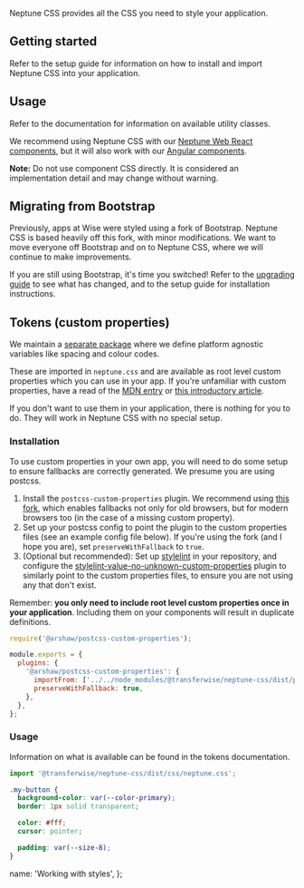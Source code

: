 
Neptune CSS provides all the CSS you need to style your application.

## Getting started

Refer to the <DocumentLink href="/about/Setup">setup guide</DocumentLink> for information on how to install and import Neptune CSS into your application.

## Usage

Refer to the <DocumentLink href="/styles/core/Typography">documentation</DocumentLink> for information on available utility classes.

We recommend using Neptune CSS with our [Neptune Web React components](https://www.npmjs.com/package/@transferwise/components), but it will also work with our [Angular components](https://www.npmjs.com/package/@transferwise/styleguide-components).

**Note:** Do not use component CSS directly. It is considered an implementation detail and may change without warning.

## Migrating from Bootstrap

Previously, apps at Wise were styled using a fork of Bootstrap. Neptune CSS is based heavily off this fork, with minor modifications. We want to move everyone off Bootstrap and on to Neptune CSS, where we will continue to make improvements.

If you are still using Bootstrap, it's time you switched! Refer to the [upgrading guide](https://github.com/transferwise/neptune-web/blob/main/packages/css/docs/upgrading.md) to see what has changed, and to the <DocumentLink href="/about/Setup">setup guide</DocumentLink> for installation instructions.

## Tokens (custom properties)

We maintain a [separate package](https://www.npmjs.com/package/@transferwise/neptune-tokens) where we define platform agnostic variables like spacing and colour codes.

These are imported in `neptune.css` and are available as root level custom properties which you can use in your app. If you're unfamiliar with custom properties, have a read of the [MDN entry](https://developer.mozilla.org/en-US/docs/Web/CSS/--*) or [this introductory article](https://www.smashingmagazine.com/2018/05/css-custom-properties-strategy-guide/).

If you don't want to use them in your application, there is nothing for you to do. They will work in Neptune CSS with no special setup.

### Installation

To use custom properties in your own app, you will need to do some setup to ensure fallbacks are correctly generated. We presume you are using postcss.

1. Install the `postcss-custom-properties` plugin. We recommend using [this fork](https://www.npmjs.com/package/@arshaw/postcss-custom-properties), which enables fallbacks not only for old browsers, but for modern browsers too (in the case of a missing custom property).
2. Set up your postcss config to point the plugin to the custom properties files (see an example config file below). If you're using the fork (and I hope you are), set `preserveWithFallback` to `true`.
3. (Optional but recommended): Set up [stylelint](https://stylelint.io) in your repository, and configure the [stylelint-value-no-unknown-custom-properties](https://github.com/csstools/stylelint-value-no-unknown-custom-properties) plugin to similarly point to the custom properties files, to ensure you are not using any that don't exist.

Remember: **you only need to include root level custom properties once in your application**. Including them on your components will result in duplicate definitions.

```js
require('@arshaw/postcss-custom-properties');

module.exports = {
  plugins: {
    '@arshaw/postcss-custom-properties': {
      importFrom: ['../../node_modules/@transferwise/neptune-css/dist/props/neptune-tokens.css'],
      preserveWithFallback: true,
    },
  },
};
```

### Usage

Information on what is available can be found in the <DocumentLink href="/styles/tokens/Colors">tokens documentation</DocumentLink>.

```js
import '@transferwise/neptune-css/dist/css/neptune.css';
```

```css
.my-button {
  background-color: var(--color-primary);
  border: 1px solid transparent;

  color: #fff;
  cursor: pointer;

  padding: var(--size-8);
}
```

  name: 'Working with styles',
};
